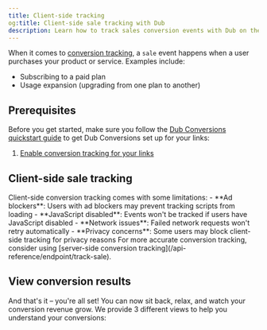 ```yaml
---
title: Client-side tracking
og:title: Client-side sale tracking with Dub
description: Learn how to track sales conversion events with Dub on the client-side
---
```



When it comes to [conversion tracking](/conversions/quickstart), a `sale` event happens when a user purchases your product or service. Examples include:

- Subscribing to a paid plan
- Usage expansion (upgrading from one plan to another)

## Prerequisites

Before you get started, make sure you follow the [Dub Conversions quickstart guide](/conversions/quickstart) to get Dub Conversions set up for your links:

1. [Enable conversion tracking for your links](/conversions/quickstart#step-1%3A-enable-conversion-tracking-for-your-links)

<ClientSideTrackingInstall />

## Client-side sale tracking

<ClientSideSaleTracking />

<Warning>
  Client-side conversion tracking comes with some limitations: - **Ad
  blockers**: Users with ad blockers may prevent tracking scripts from loading -
  **JavaScript disabled**: Events won't be tracked if users have JavaScript
  disabled - **Network issues**: Failed network requests won't retry
  automatically - **Privacy concerns**: Some users may block client-side
  tracking for privacy reasons For more accurate conversion tracking, consider
  using [server-side conversion tracking](/api-reference/endpoint/track-sale).
</Warning>

## View conversion results

And that's it – you're all set! You can now sit back, relax, and watch your conversion revenue grow. We provide 3 different views to help you understand your conversions:

<ViewConversions />
